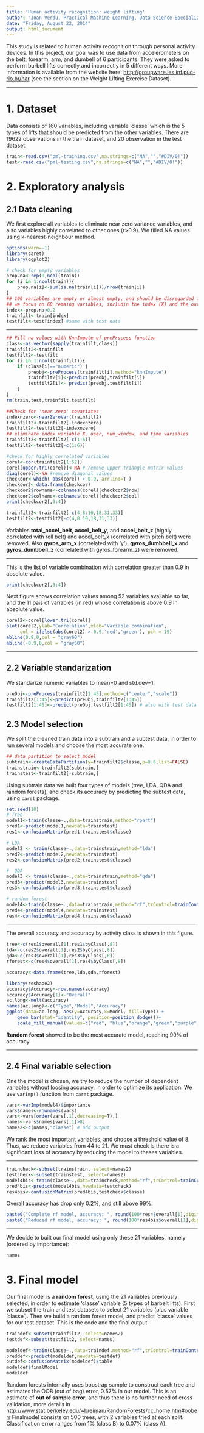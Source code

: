 ```yaml
---
title: 'Human activity recognition: weight lifting'
author: "Joan Verdu, Practical Machine Learning, Data Science Specialization, Coursera"
date: "Friday, August 22, 2014"
output: html_document
---
```


This study is related to human activity recognition through personal activity devices. In this project, our goal was to use data from accelerometers on the belt, forearm, arm, and dumbell of 6 participants. They were asked to perform barbell lifts correctly and incorrectly in 5 different ways. More information is available from the website here: <http://groupware.les.inf.puc-rio.br/har> (see the section on the Weight Lifting Exercise Dataset). 

---

# 1. Dataset

Data consists of 160 variables, including variable 'classe' which is the 5 types of lifts that should be predicted from the other variables. There are 19622 observations in the train dataset, and 20 observation in the test dataset.

```r
train<-read.csv("pml-training.csv",na.strings=c("NA","","#DIV/0!"))
test<-read.csv("pml-testing.csv",na.strings=c("NA","","#DIV/0!"))

```


# 2. Exploratory analysis

## 2.1 Data cleaning

We first explore all variables to eliminate near zero variance variables, and also variables highly correlated to other ones (r>0.9). We filled NA values using k-nearest-neighbour method.

```r
options(warn=-1)
library(caret)
library(ggplot2)
```

```r
# check for empty variables
prop.na<-rep(0,ncol(train))
for (i in 1:ncol(train)){
    prop.na[i]<-sum(is.na(train[i]))/nrow(train[i])
}
## 100 variables are empty or almost empty, and should be disregarded from the analysis
## we focus on 60 remaing variables, includin the index (X) and the output (classe)
index<-prop.na<0.2
trainfilt<-train[index]
testfilt<-test[index] #same with test data
```

---

```r
## Fill na values with KnnImpute of preProcess function
class<-as.vector(sapply(trainfilt,class))
trainfilt2<-trainfilt
testfilt2<-testfilt
for (i in 1:ncol(trainfilt)){
    if (class[i]=="numeric") {
        preobj<-preProcess(trainfilt[i],method="knnImpute")
        trainfilt2[i]<-predict(preobj,trainfilt[i])
        testfilt2[i]<- predict(preobj,testfilt[i])
    }
}
rm(train,test,trainfilt,testfilt)

##Check for 'near zero' covariates
indexnzero<-nearZeroVar(trainfilt2)
trainfilt2<-trainfilt2[-indexnzero]
testfilt2<-testfilt2[-indexnzero]
## eliminate index variable X, user, num_window, and time variables
trainfilt2<-trainfilt2[-c(1:6)]
testfilt2<-testfilt2[-c(1:6)]

#check for highly correlated variables
corel<-cor(trainfilt2[1:52])
corel[upper.tri(corel)]<-NA # remove upper triangle matrix values
diag(corel)<-NA #remove diagonal values
checkcor<-which( abs(corel) > 0.9, arr.ind=T )
checkcor2<-data.frame(checkcor)
checkcor2$rowname<-colnames(corel)[checkcor2$row]
checkcor2$colname<-colnames(corel)[checkcor2$col]
print(checkcor2[,3:4])

trainfilt2<-trainfilt2[-c(4,8:10,18,31,33)]
testfilt2<-testfilt2[-c(4,8:10,18,31,33)]
```

Variables **total_accel_belt, accel_belt_y**, and **accel_belt_z** (highly correlated with roll belt) and accel_belt_x (correlated with pitch belt) were removed. Also **gyros_arm_x** (correlated with 'y'), **gyros_dumbbell_x** and **gyros_dumbbell_z** (correlated with gyros_forearm_z) were removed. 

---

This is the list of variable combination with correlation greater than 0.9 in absolute value.

```r
print(checkcor2[,3:4])
```


Next figure shows correlation values among 52 variables available so far, and the 11 pais of variables (in red) whose correlation is above 0.9 in absolute value.

```r
corel2<-corel[lower.tri(corel)]
plot(corel2,ylab="Correlation",xlab="Variable combination", 
     col = ifelse(abs(corel2) > 0.9,'red','green'), pch = 19)
abline(0.9,0,col = "gray60")
abline(-0.9,0,col = "gray60")
```

---

## 2.2 Variable standarization

We standarize numeric variables to mean=0 and std.dev=1.

```r
preObj<-preProcess(trainfilt2[1:45],method=c("center","scale"))
trainfilt2[1:45]<-predict(preObj,trainfilt2[1:45])
testfilt2[1:45]<-predict(preObj,testfilt2[1:45]) # also with test data
```

## 2.3 Model selection

We split the cleaned train data into a subtrain and a subtest data, in order to run several models and choose the most accurate one.

```r
## data partition to select model
subtrain<-createDataPartition(y=trainfilt2$classe,p=0.6,list=FALSE)
trainstrain<-trainfilt2[subtrain,]
trainstest<-trainfilt2[-subtrain,]
```

Using subtrain data we built four types of models (tree, LDA, QDA and random forests), and check its accuracy by predicting the subtest data, using `caret` package.

```r
set.seed(10)
# Tree
model1<-train(classe~.,data=trainstrain,method="rpart")
pred1<-predict(model1,newdata=trainstest)
res1<-confusionMatrix(pred1,trainstest$classe)

# LDA
model2 <- train(classe~.,data=trainstrain,method="lda")
pred2<-predict(model2,newdata=trainstest)
res2<-confusionMatrix(pred2,trainstest$classe)

#  QDA
model3 <- train(classe~.,data=trainstrain,method="qda")
pred3<-predict(model3,newdata=trainstest)
res3<-confusionMatrix(pred3,trainstest$classe)

# random forest
model4<-train(classe~.,data=trainstrain,method="rf",trControl=trainControl(number=10))
pred4<-predict(model4,newdata=trainstest)
res4<-confusionMatrix(pred4,trainstest$classe)
```

---

The overall accuracy and accuracy by activity class is shown in this figure.

```r
tree<-c(res1$overall[1],res1$byClass[,8])
lda<-c(res2$overall[1],res2$byClass[,8])
qda<-c(res3$overall[1],res3$byClass[,8])
rforest<-c(res4$overall[1],res4$byClass[,8])

accuracy<-data.frame(tree,lda,qda,rforest)

library(reshape2)
accuracy$Accuracy<-row.names(accuracy)
accuracy$Accuracy[1]<-"Overall"
ac.long<-melt(accuracy)
names(ac.long)<-c("Type","Model","Accuracy")
ggplot(data=ac.long, aes(y=Accuracy,x=Model, fill=Type)) + 
    geom_bar(stat="identity", position=position_dodge())+
    scale_fill_manual(values=c("red", "blue","orange","green","purple","black"))
```

**Random forest** showed to be the most accurate model, reaching 99% of accuracy.

---

## 2.4 Final variable selection

One the model is chosen, we try to reduce the number of dependent variables without loosing accuracy, in order to optimize its application. We use `varImp()` function from `caret` package. 

```r
vars<-varImp(model4)$importance
vars$names<-rownames(vars)
vars<-vars[order(vars[,1],decreasing=T),]
names<-vars$names[vars[,1]>8]
names2<-c(names,"classe") # add output
```

We rank the most important variables, and choose a threshold value of 8. Thus, we reduce variables from 44 to 21. We must check is there is a significant loss of accuracy by reducing the model to theses variables.

---

```r
traincheck<-subset(trainstrain, select=names2)
testcheck<-subset(trainstest, select=names2)
model4bis<-train(classe~.,data=traincheck,method="rf",trControl=trainControl(number=10))
pred4bis<-predict(model4bis,newdata=testcheck)
res4bis<-confusionMatrix(pred4bis,testcheck$classe)
```

Overall accuracy has drop only 0.2%, and still above 99%.

```r
paste0("Complete rf model, accuracy: ", round(100*res4$overall[1],digits=2)," %")
paste0("Reduced rf model, accuracy: ", round(100*res4bis$overall[1],digits=2)," %")
```

---

We decide to built our final model using only these 21 variables, namely (ordered by importance):

```r
names
```


# 3. Final model

Our final model is a **random forest**, using the 21 variables previously selected, in order to estimate 'classe' variable (5 types of barbelt lifts). 
First we subset the train and test datasets to select 21 variables (plus variable 'classe'). Then we build a random forest model, and predict 'classe' values for our test dataset. This is the code and the final output.

```r
traindef<-subset(trainfilt2, select=names2)
testdef<-subset(testfilt2, select=names)

modeldef<-train(classe~.,data=traindef,method="rf",trControl=trainControl(number=10))
preddef<-predict(modeldef,newdata=testdef)
outdef<-confusionMatrix(modeldef)$table
modeldef$finalModel
modeldef
```

Random forests internally uses boostrap sample to construct each tree and estimates the OOB (out of bag) error, 0.57% in our model. This is an estimate of **out of sample error**, and thus there is no further need of cross validation, more details in <http://www.stat.berkeley.edu/~breiman/RandomForests/cc_home.htm#ooberr>
Finalmodel consists on 500 trees, with 2 variables tried at each split. Classification error ranges from 1% (class B) to 0.07% (class A).